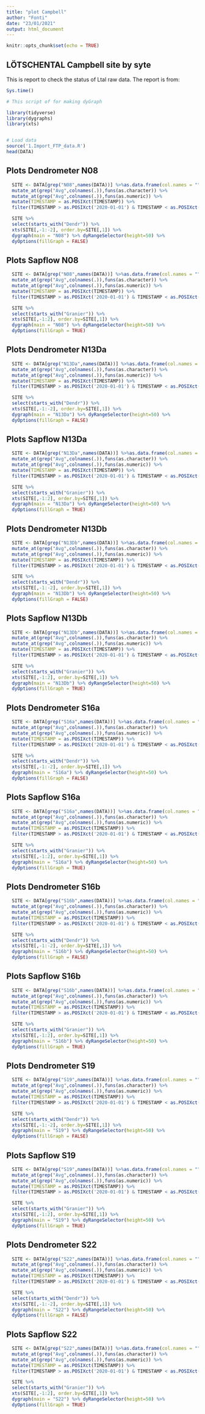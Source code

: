 ```yaml
---
title: "plot Campbell"
author: "Fonti"
date: "23/01/2021"
output: html_document
---
```


```r
knitr::opts_chunk$set(echo = TRUE)
```

## LÖTSCHENTAL Campbell site by syte

This is report to check the status of Ltal raw data. The report is from: 

```r
Sys.time()
```

```r
# This script of for making dyGraph

library(tidyverse)
library(dygraphs)
library(xts)


# Load data
source('1.Import_FTP_data.R')
head(DATA)


```

## Plots Dendrometer N08

```r
  SITE <- DATA[grep("N08",names(DATA))] %>%as.data.frame(col.names = "") %>%
  mutate_at(grep("Avg",colnames(.)),funs(as.character)) %>%
  mutate_at(grep("Avg",colnames(.)),funs(as.numeric)) %>%
  mutate(TIMESTAMP = as.POSIXct(TIMESTAMP)) %>%
  filter(TIMESTAMP > as.POSIXct('2020-01-01') & TIMESTAMP < as.POSIXct('2021-12-31'))

  SITE %>%
  select(starts_with("Dendr")) %>%
  xts(SITE[,-1:-2], order.by=SITE[,1]) %>%
  dygraph(main = "N08") %>% dyRangeSelector(height=50) %>%
  dyOptions(fillGraph = FALSE) 
```

## Plots Sapflow N08

```r
  SITE <- DATA[grep("N08",names(DATA))] %>%as.data.frame(col.names = "") %>%
  mutate_at(grep("Avg",colnames(.)),funs(as.character)) %>%
  mutate_at(grep("Avg",colnames(.)),funs(as.numeric)) %>%
  mutate(TIMESTAMP = as.POSIXct(TIMESTAMP)) %>%
  filter(TIMESTAMP > as.POSIXct('2020-01-01') & TIMESTAMP < as.POSIXct('2021-12-31'))

  SITE %>%
  select(starts_with("Granier")) %>%
  xts(SITE[,-1:2], order.by=SITE[,1]) %>%
  dygraph(main = "N08") %>% dyRangeSelector(height=50) %>%
  dyOptions(fillGraph = TRUE) 
```

## Plots Dendrometer N13Da

```r
  SITE <- DATA[grep("N13Da",names(DATA))] %>%as.data.frame(col.names = "") %>%
  mutate_at(grep("Avg",colnames(.)),funs(as.character)) %>%
  mutate_at(grep("Avg",colnames(.)),funs(as.numeric)) %>%
  mutate(TIMESTAMP = as.POSIXct(TIMESTAMP)) %>%
  filter(TIMESTAMP > as.POSIXct('2020-01-01') & TIMESTAMP < as.POSIXct('2021-12-31'))

  SITE %>%
  select(starts_with("Dendr")) %>%
  xts(SITE[,-1:-2], order.by=SITE[,1]) %>%
  dygraph(main = "N13Da") %>% dyRangeSelector(height=50) %>%
  dyOptions(fillGraph = FALSE) 
```

## Plots Sapflow N13Da

```r
  SITE <- DATA[grep("N13Da",names(DATA))] %>%as.data.frame(col.names = "") %>%
  mutate_at(grep("Avg",colnames(.)),funs(as.character)) %>%
  mutate_at(grep("Avg",colnames(.)),funs(as.numeric)) %>%
  mutate(TIMESTAMP = as.POSIXct(TIMESTAMP)) %>%
  filter(TIMESTAMP > as.POSIXct('2020-01-01') & TIMESTAMP < as.POSIXct('2021-12-31'))

  SITE %>%
  select(starts_with("Granier")) %>%
  xts(SITE[,-1:2], order.by=SITE[,1]) %>%
  dygraph(main = "N13Da") %>% dyRangeSelector(height=50) %>%
  dyOptions(fillGraph = TRUE) 
```

  
## Plots Dendrometer N13Db

```r
  SITE <- DATA[grep("N13Db",names(DATA))] %>%as.data.frame(col.names = "") %>%
  mutate_at(grep("Avg",colnames(.)),funs(as.character)) %>%
  mutate_at(grep("Avg",colnames(.)),funs(as.numeric)) %>%
  mutate(TIMESTAMP = as.POSIXct(TIMESTAMP)) %>%
  filter(TIMESTAMP > as.POSIXct('2020-01-01') & TIMESTAMP < as.POSIXct('2021-12-31'))

  SITE %>%
  select(starts_with("Dendr")) %>%
  xts(SITE[,-1:-2], order.by=SITE[,1]) %>%
  dygraph(main = "N13Db") %>% dyRangeSelector(height=50) %>%
  dyOptions(fillGraph = FALSE) 
```

## Plots Sapflow N13Db

```r
  SITE <- DATA[grep("N13Db",names(DATA))] %>%as.data.frame(col.names = "") %>%
  mutate_at(grep("Avg",colnames(.)),funs(as.character)) %>%
  mutate_at(grep("Avg",colnames(.)),funs(as.numeric)) %>%
  mutate(TIMESTAMP = as.POSIXct(TIMESTAMP)) %>%
  filter(TIMESTAMP > as.POSIXct('2020-01-01') & TIMESTAMP < as.POSIXct('2021-12-31'))

  SITE %>%
  select(starts_with("Granier")) %>%
  xts(SITE[,-1:2], order.by=SITE[,1]) %>%
  dygraph(main = "N13Db") %>% dyRangeSelector(height=50) %>%
  dyOptions(fillGraph = TRUE) 
```

  
## Plots Dendrometer S16a

```r
  SITE <- DATA[grep("S16a",names(DATA))] %>%as.data.frame(col.names = "") %>%
  mutate_at(grep("Avg",colnames(.)),funs(as.character)) %>%
  mutate_at(grep("Avg",colnames(.)),funs(as.numeric)) %>%
  mutate(TIMESTAMP = as.POSIXct(TIMESTAMP)) %>%
  filter(TIMESTAMP > as.POSIXct('2020-01-01') & TIMESTAMP < as.POSIXct('2021-12-31'))

  SITE %>%
  select(starts_with("Dendr")) %>%
  xts(SITE[,-1:-2], order.by=SITE[,1]) %>%
  dygraph(main = "S16a") %>% dyRangeSelector(height=50) %>%
  dyOptions(fillGraph = FALSE) 
```

## Plots Sapflow S16a

```r
  SITE <- DATA[grep("S16a",names(DATA))] %>%as.data.frame(col.names = "") %>%
  mutate_at(grep("Avg",colnames(.)),funs(as.character)) %>%
  mutate_at(grep("Avg",colnames(.)),funs(as.numeric)) %>%
  mutate(TIMESTAMP = as.POSIXct(TIMESTAMP)) %>%
  filter(TIMESTAMP > as.POSIXct('2020-01-01') & TIMESTAMP < as.POSIXct('2021-12-31'))

  SITE %>%
  select(starts_with("Granier")) %>%
  xts(SITE[,-1:2], order.by=SITE[,1]) %>%
  dygraph(main = "S16a") %>% dyRangeSelector(height=50) %>%
  dyOptions(fillGraph = TRUE) 
```

  
## Plots Dendrometer S16b

```r
  SITE <- DATA[grep("S16b",names(DATA))] %>%as.data.frame(col.names = "") %>%
  mutate_at(grep("Avg",colnames(.)),funs(as.character)) %>%
  mutate_at(grep("Avg",colnames(.)),funs(as.numeric)) %>%
  mutate(TIMESTAMP = as.POSIXct(TIMESTAMP)) %>%
  filter(TIMESTAMP > as.POSIXct('2020-01-01') & TIMESTAMP < as.POSIXct('2021-12-31'))

  SITE %>%
  select(starts_with("Dendr")) %>%
  xts(SITE[,-1:-2], order.by=SITE[,1]) %>%
  dygraph(main = "S16b") %>% dyRangeSelector(height=50) %>%
  dyOptions(fillGraph = FALSE) 
```

## Plots Sapflow S16b

```r
  SITE <- DATA[grep("S16b",names(DATA))] %>%as.data.frame(col.names = "") %>%
  mutate_at(grep("Avg",colnames(.)),funs(as.character)) %>%
  mutate_at(grep("Avg",colnames(.)),funs(as.numeric)) %>%
  mutate(TIMESTAMP = as.POSIXct(TIMESTAMP)) %>%
  filter(TIMESTAMP > as.POSIXct('2020-01-01') & TIMESTAMP < as.POSIXct('2021-12-31'))

  SITE %>%
  select(starts_with("Granier")) %>%
  xts(SITE[,-1:2], order.by=SITE[,1]) %>%
  dygraph(main = "S16b") %>% dyRangeSelector(height=50) %>%
  dyOptions(fillGraph = TRUE) 
```

  
## Plots Dendrometer S19

```r
  SITE <- DATA[grep("S19",names(DATA))] %>%as.data.frame(col.names = "") %>%
  mutate_at(grep("Avg",colnames(.)),funs(as.character)) %>%
  mutate_at(grep("Avg",colnames(.)),funs(as.numeric)) %>%
  mutate(TIMESTAMP = as.POSIXct(TIMESTAMP)) %>%
  filter(TIMESTAMP > as.POSIXct('2020-01-01') & TIMESTAMP < as.POSIXct('2021-12-31'))

  SITE %>%
  select(starts_with("Dendr")) %>%
  xts(SITE[,-1:-2], order.by=SITE[,1]) %>%
  dygraph(main = "S19") %>% dyRangeSelector(height=50) %>%
  dyOptions(fillGraph = FALSE) 
```

## Plots Sapflow S19

```r
  SITE <- DATA[grep("S19",names(DATA))] %>%as.data.frame(col.names = "") %>%
  mutate_at(grep("Avg",colnames(.)),funs(as.character)) %>%
  mutate_at(grep("Avg",colnames(.)),funs(as.numeric)) %>%
  mutate(TIMESTAMP = as.POSIXct(TIMESTAMP)) %>%
  filter(TIMESTAMP > as.POSIXct('2020-01-01') & TIMESTAMP < as.POSIXct('2021-12-31'))

  SITE %>%
  select(starts_with("Granier")) %>%
  xts(SITE[,-1:2], order.by=SITE[,1]) %>%
  dygraph(main = "S19") %>% dyRangeSelector(height=50) %>%
  dyOptions(fillGraph = TRUE) 
```

  
## Plots Dendrometer S22

```r
  SITE <- DATA[grep("S22",names(DATA))] %>%as.data.frame(col.names = "") %>%
  mutate_at(grep("Avg",colnames(.)),funs(as.character)) %>%
  mutate_at(grep("Avg",colnames(.)),funs(as.numeric)) %>%
  mutate(TIMESTAMP = as.POSIXct(TIMESTAMP)) %>%
  filter(TIMESTAMP > as.POSIXct('2020-01-01') & TIMESTAMP < as.POSIXct('2021-12-31'))

  SITE %>%
  select(starts_with("Dendr")) %>%
  xts(SITE[,-1:-2], order.by=SITE[,1]) %>%
  dygraph(main = "S22") %>% dyRangeSelector(height=50) %>%
  dyOptions(fillGraph = FALSE) 
```

## Plots Sapflow S22

```r
  SITE <- DATA[grep("S22",names(DATA))] %>%as.data.frame(col.names = "") %>%
  mutate_at(grep("Avg",colnames(.)),funs(as.character)) %>%
  mutate_at(grep("Avg",colnames(.)),funs(as.numeric)) %>%
  mutate(TIMESTAMP = as.POSIXct(TIMESTAMP)) %>%
  filter(TIMESTAMP > as.POSIXct('2020-01-01') & TIMESTAMP < as.POSIXct('2021-12-31'))

  SITE %>%
  select(starts_with("Granier")) %>%
  xts(SITE[,-1:2], order.by=SITE[,1]) %>%
  dygraph(main = "S22") %>% dyRangeSelector(height=50) %>%
  dyOptions(fillGraph = TRUE) 
```

  